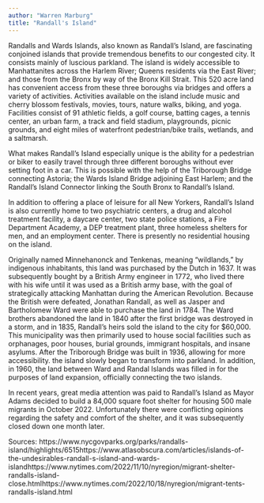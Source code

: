 ```yaml
---
author: "Warren Marburg"
title: "Randall's Island"
---
```


Randalls and Wards Islands, also known as Randall's Island, are fascinating conjoined islands that provide tremendous benefits to our congested city. It consists mainly of luscious parkland. The island is widely accessible to Manhattanites across the Harlem River; Queens residents via the East River; and those from the Bronx by way of the Bronx Kill Strait. This 520 acre land has convenient access from these three boroughs via bridges and offers a variety of activities. Activities available on the island include music and cherry blossom festivals, movies, tours, nature walks, biking, and yoga. Facilities consist of 91 athletic fields, a golf course, batting cages, a tennis center, an urban farm, a track and field stadium, playgrounds, picnic grounds, and eight miles of waterfront pedestrian/bike trails, wetlands, and a saltmarsh.

What makes Randall's Island especially unique is the ability for a pedestrian or biker to easily travel through three different boroughs without ever setting foot in a car. This is possible with the help of the Triborough Bridge connecting Astoria; the Wards Island Bridge adjoining East Harlem; and the Randall’s Island Connector linking the South Bronx to Randall's Island.

In addition to offering a place of leisure for all New Yorkers, Randall's Island is also currently home to two psychiatric centers, a drug and alcohol treatment facility, a daycare center, two state police stations, a Fire Department Academy, a DEP treatment plant, three homeless shelters for men, and an employment center. There is presently no residential housing on the island.

Originally named Minnehanonck and Tenkenas, meaning "wildlands," by indigenous inhabitants, this land was purchased by the Dutch in 1637. It was subsequently bought by a British Army engineer in 1772, who lived there with his wife until it was used as a British army base, with the goal of strategically attacking Manhattan during the American Revolution. Because the British were defeated, Jonathan Randall, as well as Jasper and Bartholomew Ward were able to purchase the land in 1784. The Ward brothers abandoned the land in 1840 after the first bridge was destroyed in a storm, and in 1835, Randall's heirs sold the island to the city for $60,000. This municipality was then primarily used to house social facilities such as orphanages, poor houses, burial grounds, immigrant hospitals, and insane asylums. After the Triborough Bridge was built in 1936, allowing for more accessibility. the island slowly began to transform into parkland. In addition, in 1960, the land between Ward and Randal Islands was filled in for the purposes of land expansion, officially connecting the two islands.

In recent years, great media attention was paid to Randall’s Island as Mayor Adams decided to build a 84,000 square foot shelter for housing 500 male migrants in October 2022. Unfortunately there were conflicting opinions regarding the safety and comfort of the shelter, and it was subsequently closed down one month later.

Sources:
https://www.nycgovparks.org/parks/randalls-island/highlights/6515https://www.atlasobscura.com/articles/islands-of-the-undesirables-randall-s-island-and-wards-islandhttps://www.nytimes.com/2022/11/10/nyregion/migrant-shelter-randalls-island-close.htmlhttps://www.nytimes.com/2022/10/18/nyregion/migrant-tents-randalls-island.html